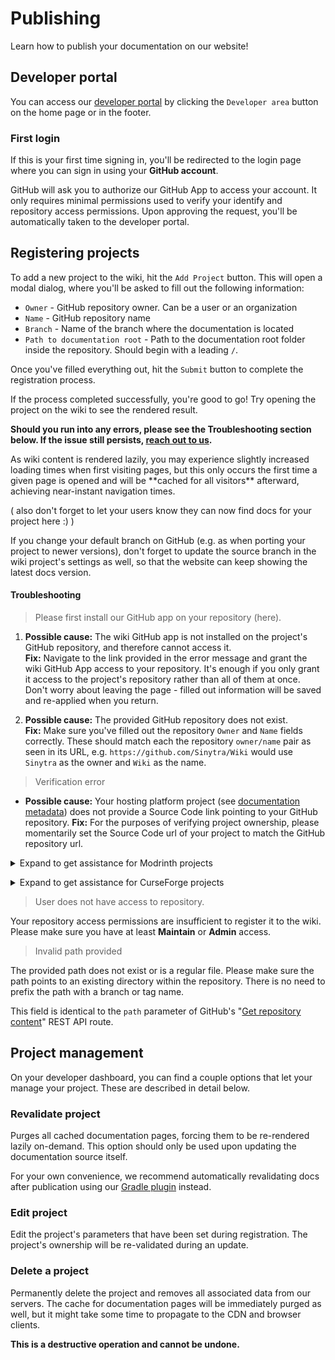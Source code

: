 
# Publishing

Learn how to publish your documentation on our website!

## Developer portal

You can access our [developer portal](../dev) by clicking the `Developer area` button on the home page or in the footer.

### First login

If this is your first time signing in, you'll be redirected to the login page where you can sign in using
your **GitHub account**.

GitHub will ask you to authorize our GitHub App to access your account. It only requires minimal permissions used to
verify your identify and repository access permissions. Upon approving the request, you'll be automatically taken
to the developer portal.

## Registering projects

To add a new project to the wiki, hit the `Add Project` button. This will open a modal dialog, where you'll be asked
to fill out the following information:

- `Owner` - GitHub repository owner. Can be a user or an organization
- `Name` - GitHub repository name
- `Branch` - Name of the branch where the documentation is located
- `Path to documentation root` - Path to the documentation root folder inside the repository.
Should begin with a leading `/`.

Once you've filled everything out, hit the `Submit` button to complete the registration process.

If the process completed successfully, you're good to go! Try opening the project on the wiki to see the rendered result.

**Should you run into any errors, please see the Troubleshooting section below. If the issue still persists,
[reach out to us](./help).**

<Callout>
    As wiki content is rendered lazily, you may experience slightly increased loading times when first visiting pages,
    but this only occurs the first time a given page is opened and will be **cached for all visitors** afterward,
    achieving near-instant navigation times.
</Callout>

( also don't forget to let your users know they can now find docs for your project here :) )

<Callout>
    If you change your default branch on GitHub (e.g. as when porting your project to newer versions), don't forget to
    update the source branch in the wiki project's settings as well, so that the website can keep showing the latest
    docs version.
</Callout>

#### Troubleshooting

> Please first install our GitHub app on your repository (here).

1. **Possible cause:** The wiki GitHub app is not installed on the project's GitHub repository, and therefore cannot access it.  
**Fix:** Navigate to the link provided in the error message and grant the wiki GitHub App access to your repository.
It's enough if you only grant it access to the project's repository rather than all of them at once.  
Don't worry about leaving the page - filled out information will be saved and re-applied when you return.

2. **Possible cause:** The provided GitHub repository does not exist.  
**Fix:** Make sure you've filled out the repository `Owner` and `Name` fields correctly. These should match each the
repository `owner/name` pair as seen in its URL, e.g. `https://github.com/Sinytra/Wiki` would use `Sinytra` as the owner
and `Wiki` as the name.

> Verification error

- **Possible cause:** Your hosting platform project (see [documentation metadata](./devs#wiki-metadata)) does not
provide a Source Code link pointing to your GitHub repository.
**Fix:** For the purposes of verifying project ownership, please momentarily set the Source Code url of your project
to match the GitHub repository url.

<details>
    <summary>Expand to get assistance for Modrinth projects</summary>
    
    1. Open to your project's settings.
    2. Navigate to the `Links` tab.
    3. Enter the GitHub repository url in the `Source code` field.
    4. Apply the changes.
    
    ![](/meta-docs-assets/mr_src_url.png)
</details>
<p/>
<details>
    <summary>Expand to get assistance for CurseForge projects</summary>
    
    1. Open your project's settings.
    2. Navigate to the `Source` tab.
    3. Enter the GitHub repository url in the `Repository URL` field.
    4. Apply the changes.

    ![](/meta-docs-assets/cf_src_url.png)
</details>

> User does not have access to repository.

Your repository access permissions are insufficient to register it to the wiki. Please make sure you have at least
**Maintain** or **Admin** access.

> Invalid path provided

The provided path does not exist or is a regular file. Please make sure the path points to an existing directory within
the repository. There is no need to prefix the path with a branch or tag name.

This field is identical to the `path` parameter of GitHub's "[Get repository content](https://docs.github.com/en/rest/repos/contents?apiVersion=2022-11-28#get-repository-content)"
REST API route.

## Project management

On your developer dashboard, you can find a couple options that let your manage your project. These are described
in detail below.

### <RefreshCwIcon className="inline-block mr-1 w-5 h-5"/> Revalidate project

Purges all cached documentation pages, forcing them to be re-rendered lazily on-demand.
This option should only be used upon updating the documentation source itself.

For your own convenience, we recommend automatically revalidating docs after publication using our
[Gradle plugin](./devs#-gradle-plugin-companion) instead.

### <SettingsIcon className="inline-block mr-1 w-5 h-5"/> Edit project

Edit the project's parameters that have been set during registration. The project's ownership will be re-validated
during an update.

### <TrashIcon className="inline-block mr-1 w-5 h-5"/> Delete a project

Permanently delete the project and removes all associated data from our servers. The cache for documentation pages will
be immediately purged as well, but it might take some time to propagate to the CDN and browser clients.

**This is a destructive operation and cannot be undone.**
